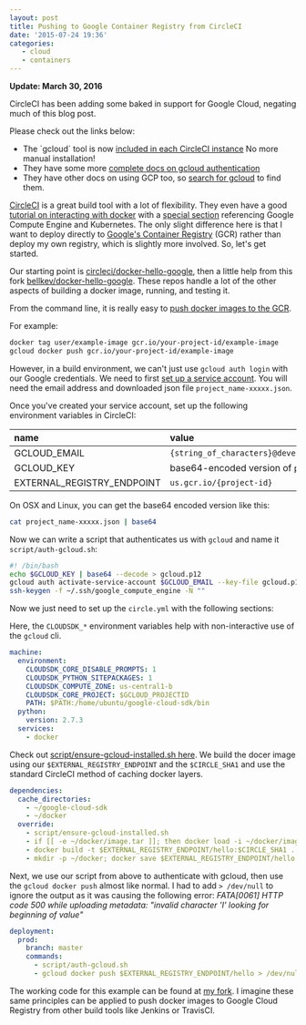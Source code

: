 ```yaml
---
layout: post
title: Pushing to Google Container Registry from CircleCI
date: '2015-07-24 19:36'
categories:
   - cloud
   - containers
---
```


<div class="alert alert-success" role="alert">
   <strong>Update: March 30, 2016</strong>

   <p>CircleCI has been adding some baked in support for Google Cloud, negating much of this blog post.</p>

   <p>Please check out the links below:</p>

   <ul>
      <li>
         The `gcloud` tool is now <a href="https://circleci.com/docs/environment">included in each CircleCI instance</a> No more manual installation!
      </li>
      <li>
         They have some more <a href="https://circleci.com/docs/google-auth">complete docs on gcloud authentication</a>
      </li>
      <li>
         They have other docs on using GCP too, so <a href="https://circleci.com/docs/search">search for gcloud</a> to find them.
      </li>
   </ul>
</div>

[CircleCI](https://circleci.com) is a great build tool with a lot of flexibility. They even have a good [tutorial on interacting with docker](https://circleci.com/docs/docker) with a [special section](https://circleci.com/docs/docker#google-compute-engine-and-kubernetes) referencing Google Compute Engine and Kubernetes. The only slight difference here is that I want to deploy directly to [Google's Container Registry](https://cloud.google.com/container-registry/) (GCR) rather than deploy my own registry, which is slightly more involved. So, let's get started.

Our starting point is [circleci/docker-hello-google](https://github.com/circleci/docker-hello-google), then a little help from this fork [bellkev/docker-hello-google](https://github.com/bellkev/docker-hello-google). These repos handle a lot of the other aspects of building a docker image, running, and testing it.

From the command line, it is really easy to [push docker images to the GCR](https://cloud.google.com/container-registry/#pushing_to_the_registry).

For example:

```sh
docker tag user/example-image gcr.io/your-project-id/example-image
gcloud docker push gcr.io/your-project-id/example-image
```

However, in a build environment, we can't just use `gcloud auth login` with our Google credentials. We need to first [set up a service account](https://developers.google.com/identity/protocols/OAuth2ServiceAccount#creatinganaccount). You will need the email address and downloaded json file `project_name-xxxxx.json`.

Once you've created your service account, set up the following environment variables in CircleCI:

| name                       | value                                                  |
|:---------------------------|:-------------------------------------------------------|
| GCLOUD_EMAIL               | `{string_of_characters}@developer.gserviceaccount.com` |
| GCLOUD_KEY                 | base64-encoded version of `project_name-xxxxx.json`    |
| EXTERNAL_REGISTRY_ENDPOINT | `us.gcr.io/{project-id}`                               |

On OSX and Linux, you can get the base64 encoded version like this:

```sh
cat project_name-xxxxx.json | base64
```

Now we can write a script that authenticates us with `gcloud` and name it `script/auth-gcloud.sh`:

```sh
#! /bin/bash
echo $GCLOUD_KEY | base64 --decode > gcloud.p12
gcloud auth activate-service-account $GCLOUD_EMAIL --key-file gcloud.p12
ssh-keygen -f ~/.ssh/google_compute_engine -N ""
```

Now we just need to set up the `circle.yml` with the following sections:

Here, the `CLOUDSDK_*` environment variables help with non-interactive use of the `gcloud` cli.

```yaml
machine:
  environment:
    CLOUDSDK_CORE_DISABLE_PROMPTS: 1
    CLOUDSDK_PYTHON_SITEPACKAGES: 1
    CLOUDSDK_COMPUTE_ZONE: us-central1-b
    CLOUDSDK_CORE_PROJECT: $GCLOUD_PROJECTID
    PATH: $PATH:/home/ubuntu/google-cloud-sdk/bin
  python:
    version: 2.7.3
  services:
    - docker
```

Check out [script/ensure-gcloud-installed.sh here](https://github.com/smerchek/docker-hello-google/blob/master/script/ensure-gcloud-installed.sh). We build the docer image using our `$EXTERNAL_REGISTRY_ENDPOINT` and the `$CIRCLE_SHA1` and use the standard CircleCI method of caching docker layers.

```yaml
dependencies:
  cache_directories:
    - ~/google-cloud-sdk
    - ~/docker
  override:
    - script/ensure-gcloud-installed.sh
    - if [[ -e ~/docker/image.tar ]]; then docker load -i ~/docker/image.tar; fi
    - docker build -t $EXTERNAL_REGISTRY_ENDPOINT/hello:$CIRCLE_SHA1 .
    - mkdir -p ~/docker; docker save $EXTERNAL_REGISTRY_ENDPOINT/hello:$CIRCLE_SHA1 > ~/docker/image.tar
```

Next, we use our script from above to authenticate with gcloud, then use the `gcloud docker push` almost like normal. I had to add `> /dev/null` to ignore the output as it was causing the following error: _FATA[0061] HTTP code 500 while uploading metadata: "invalid character 'I' looking for beginning of value"_

```yaml
deployment:
  prod:
    branch: master
    commands:
      - script/auth-gcloud.sh
      - gcloud docker push $EXTERNAL_REGISTRY_ENDPOINT/hello > /dev/null
```

The working code for this example can be found at [my fork](https://github.com/smerchek/docker-hello-google). I imagine these same principles can be applied to push docker images to Google Cloud Registry from other build tools like Jenkins or TravisCI.
